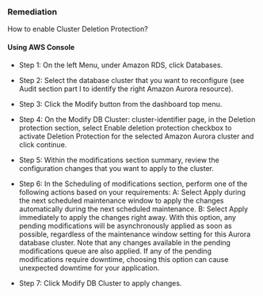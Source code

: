### Remediation

How to enable Cluster Deletion Protection?

#### Using AWS Console

- Step 1: On the left Menu, under Amazon RDS, click Databases.

- Step 2: Select the database cluster that you want to reconfigure (see Audit section part I to identify the right Amazon Aurora resource).

- Step 3: Click the Modify button from the dashboard top menu.

- Step 4: On the Modify DB Cluster: cluster-identifier page, in the Deletion protection section, select Enable deletion protection checkbox to activate Deletion Protection for the selected Amazon Aurora cluster and click continue.

- Step 5: Within the modifications section summary, review the configuration changes that you want to apply to the cluster.

- Step 6: In the Scheduling of modifications section, perform one of the following actions based on your requirements:
  A: Select Apply during the next scheduled maintenance window to apply the changes automatically during the next scheduled maintenance.
  B: Select Apply immediately to apply the changes right away. With this option, any pending modifications will be asynchronously applied as soon as possible, regardless of the maintenance window setting for this Aurora database cluster.
  Note that any changes available in the pending modifications queue are also applied. If any of the pending modifications require downtime, choosing this option can cause unexpected downtime for your application.

- Step 7: Click Modify DB Cluster to apply changes.
